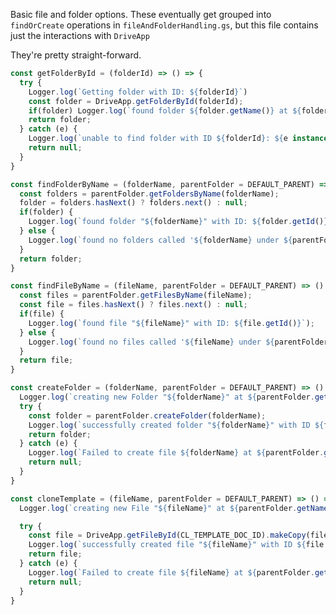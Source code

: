 Basic file and folder options. These eventually get grouped into
`findOrCreate` operations in `fileAndFolderHandling.gs`, but this file
contains just the interactions with `DriveApp`

They're pretty straight-forward.

```javascript title="folderAndFileOps.gs" showLineNumbers
const getFolderById = (folderId) => () => {
  try {
    Logger.log(`Getting folder with ID: ${folderId}`)
    const folder = DriveApp.getFolderById(folderId);
    if(folder) Logger.log(`found folder ${folder.getName()} at ${folder.getUrl()}`);
    return folder;
  } catch (e) {
    Logger.log(`unable to find folder with ID ${folderId}: ${e instanceof Error ? e.message : e}`)
    return null;
  }
}

const findFolderByName = (folderName, parentFolder = DEFAULT_PARENT) => () => {
  const folders = parentFolder.getFoldersByName(folderName);
  folder = folders.hasNext() ? folders.next() : null;
  if(folder) {
    Logger.log(`found folder "${folderName}" with ID: ${folder.getId()}`);
  } else {
    Logger.log(`found no folders called '${folderName} under ${parentFolder.getUrl()}`);
  }
  return folder;
}

const findFileByName = (fileName, parentFolder = DEFAULT_PARENT) => () => {
  const files = parentFolder.getFilesByName(fileName);
  const file = files.hasNext() ? files.next() : null;
  if(file) {
    Logger.log(`found file "${fileName}" with ID: ${file.getId()}`);
  } else {
    Logger.log(`found no files called '${fileName} under ${parentFolder.getUrl()}`);
  }
  return file;
}

const createFolder = (folderName, parentFolder = DEFAULT_PARENT) => () => {
  Logger.log(`creating new Folder "${folderName}" at ${parentFolder.getName()}`)
  try {
    const folder = parentFolder.createFolder(folderName);
    Logger.log(`successfully created folder "${folderName}" with ID ${folder.getId()} at ${folder.getUrl()}`)
    return folder;
  } catch (e) {
    Logger.log(`Failed to create file ${folderName} at ${parentFolder.getUrl()}: ${e instanceof Error ? e.message : e }`);
    return null;
  }
}

const cloneTemplate = (fileName, parentFolder = DEFAULT_PARENT) => () => {
  Logger.log(`creating new File "${fileName}" at ${parentFolder.getName()}`)

  try {
    const file = DriveApp.getFileById(CL_TEMPLATE_DOC_ID).makeCopy(fileName, parentFolder);
    Logger.log(`successfully created file "${fileName}" with ID ${file.getId()} at URL ${file.getUrl()}`)
    return file;
  } catch (e) {
    Logger.log(`Failed to create file ${fileName} at ${parentFolder.getUrl()}: ${e instanceof Error ? e.message : e }`);
    return null;
  }
}
```